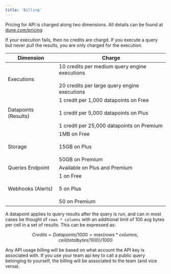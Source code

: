 ```yaml
---
title: 'Billing'
---
```


Pricing for API is charged along two dimensions. All details can be found at [dune.com/pricing](https://dune.com/pricing)

<Note>
If your execution fails, then no credits are chargd. If you execute a query but never pull the results, you are only charged for the execution.
</Note>

| Dimension | Charge |
|---|---|
| Executions | 10 credits per medium query engine executions <br></br> 20 credits per large query engine executions |
| Datapoints (Results) | 1 credit per 1,000 datapoints on Free <br></br> 1 credit per 5,000 datapoints on Plus <br></br> 1 credit per 25,000 datapoints on Premium |
| Storage | 1MB on Free <br></br> 15GB on Plus <br></br> 50GB on Premium |
| Queries Endpoint | Available on Plus and Premium |
| Webhooks (Alerts) | 1 on Free <br></br> 5 on Plus <br></br> 50 on Premium |

A datapoint applies to query results after the query is run, and can in most cases be thought of `rows * columns` with an additional limit of 100 avg bytes per cell in a set of results. This can be expressed as: 

```math
Credits = Datapoints/1000 = max(rows*columns, ceil(totalbytes/100))/1000
```

Any API usage billing will be based on what account the API key is associated with. If you use your team api key to call a public query belonging to yourself, the billing will be associated to the team (and vice versa).
